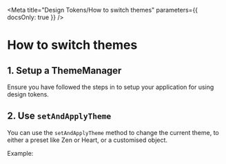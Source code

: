 
<Meta title="Design Tokens/How to switch themes" parameters={{ docsOnly: true }} />


# How to switch themes

## 1. Setup a ThemeManager

Ensure you have followed the steps in <LinkToStory storyModule={gettingStartedPage} /> to setup your application for using design tokens.

## 2. Use `setAndApplyTheme`

You can use the `setAndApplyTheme` method to change the current theme, to either a preset like Zen or Heart, or a customised object.

Example:
<CodeBlock language="typescript" code={switchingThemesExample} />
